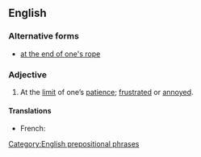 ==English==

===Alternative forms===
* [[at the end of one's rope]]

===Adjective===
{{head|en|adjective|head=[[at]] [[the]] [[end]] [[of]] [[one]][['s|’s]] [[tether]]}}

# {{idiomatic}} At the [[limit]] of one’s [[patience]]; [[frustrated]] or [[annoyed]].

====Translations====
{{trans-top|At the limit of one’s patience}}
* French: {{t|fr|être au bout du rouleau}}
{{trans-mid}}
{{trans-bottom}}

[[Category:English prepositional phrases]]